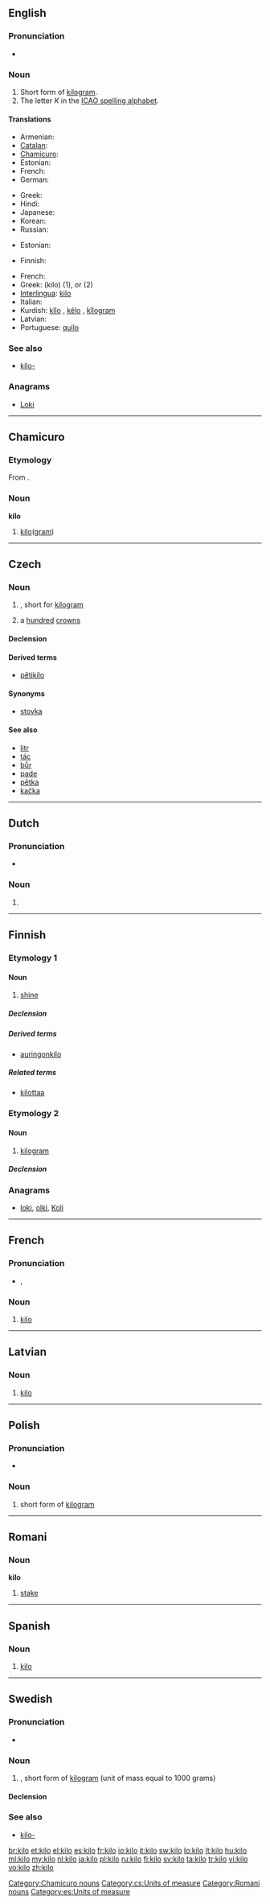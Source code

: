 ==English==

===Pronunciation===
* {{rhymes|iːləʊ}}

===Noun===
{{en-noun}}

# Short form of [[kilogram]].
# The letter ''K'' in the [[ICAO spelling alphabet]].

====Translations====
{{trans-top|short form of kilogram}}
* Armenian: {{t-|hy|կիլո|tr=kilo}}
* [[Catalan]]: {{t|ca|quilo|m}}
* [[Chamicuro]]: {{tø|ccc|kilo}}
* Estonian: {{t+|et|kilo}}
* French: {{t|fr|kilo|m}}
* German: {{t|de|Kilo|n}}
{{trans-mid}}
* Greek: {{t|el|κιλό|n|tr=kiló|sc=Grek}}
* Hindi: {{t|hi|किलो|m|tr=kilo|sc=Deva}}
* Japanese: {{t|ja|キロ-|tr=kiro-|sc=Jpan}}
* Korean: {{t|ko|킬로|tr=killo|sc=Kore}}
* Russian: {{t|ru|кило|n|tr=kiló|sc=Cyrl}} {{indeclinable}}
{{trans-bottom}}

{{trans-top|the letter "K"}}
* Estonian: {{t-|et|Kalle}}
{{trans-mid}}
* Finnish: {{t+|fi|Kalle}}
{{trans-bottom}}

{{checktrans-top}}
* French: {{t+|fr|kilo|m}}
* Greek: {{t+|el|κιλό|n}} (kilo) (1), {{t|el|κιλo-}} or {{t|el|χιλιo-}} (2)
* [[Interlingua]]: [[#Interlingua|kilo]]
* Italian: {{t-|it|chilo|m}}
* Kurdish: [[kîlo]] {{f}}, [[kêlo]] {{f}}, [[kîlogram]] {{f}}
* Latvian: {{t-|lv|kilo|m|xs=Latvian}}
* Portuguese: [[quilo]] {{m}}
{{trans-mid}}
{{trans-bottom}}

===See also===
* [[kilo-]]

===Anagrams===
* [[Loki#English|Loki]]

----

==Chamicuro==

===Etymology===
From {{etyl|es|ccc}} {{term|kilo|lang=es}}.

===Noun===
'''kilo'''

# [[kilo#English|kilo]]([[kilogram|gram]])

[[Category:Chamicuro nouns]]

----

==Czech==

===Noun===
{{cs-noun|g=n}}

# {{l|en|kilo}}, short for [[kilogram]]
# {{informal|lang=cs}} a [[hundred]] [[crowns]] {{gloss|Czech currency}}

====Declension====
{{cs-decl-noun-auto|ni|ki|l|o}}

====Derived terms====
* [[pětikilo]] {{n}}

====Synonyms====
* {{sense|hundred crowns}} [[stovka]] {{f}}

====See also====
* [[litr]] {{m}}
* [[tác]] {{m}}
* [[bůr]] {{m}}
* [[pade]] {{f}}
* [[pětka]] {{f}}
* [[kačka]] {{f}}

[[Category:cs:Units of measure]]

----

==Dutch==

===Pronunciation===
* {{audio|Nl-kilo.ogg|Audio}}

===Noun===
{{nl-noun|g=c|kilo's|kilootje}}

# {{abbreviation of|kilogram|lang=nl}}

----

==Finnish==

===Etymology 1===

====Noun====
{{fi-noun}}

# {{rare|lang=fi}} [[shine]]

=====Declension=====
{{fi-decl-valo|kil}}

=====Derived terms=====
* [[auringonkilo]]

=====Related terms=====
* [[kilottaa]]

===Etymology 2===

====Noun====
{{fi-noun}}

# [[kilogram]]

=====Declension=====
{{fi-decl-valo|kil}}

===Anagrams===
* [[loki#Finnish|loki]], [[olki#Finnish|olki]], [[Koli]]

----

==French==

===Pronunciation===
* {{IPA|/ki.lo/|lang=fr}}, {{SAMPA|/ki.lo/}}

===Noun===
{{fr-noun|m}}

# [[#English|kilo]]

----

==Latvian==

===Noun===
{{infl|lv|noun|g=m}}

# [[#English|kilo]]

----

==Polish==
{{wikipedia|lang=pl}}

===Pronunciation===
* {{audio|Pl-kilo.ogg|Audio}}

===Noun===
{{infl|pl|noun|g=n|takes genitive; uninflected}}

# {{colloquial|lang=pl}} short form of [[kilogram#Polish|kilogram]]

----

==Romani==

===Noun===
'''kilo''' {{m}}

# [[stake]]

[[Category:Romani nouns]]

----

==Spanish==

===Noun===
{{es-noun|m}}

# [[#English|kilo]]

[[Category:es:Units of measure]]

----

==Swedish==

===Pronunciation===
* {{IPA|/ˈɕiːlʊ/|lang=sv}}

===Noun===
{{sv-noun|g=n}}

# {{l|en|kilo}}, short form of [[kilogram]] (unit of mass equal to 1000 grams)

====Declension====
{{sv-noun-reg-n}}

===See also===
* [[kilo-]]

[[br:kilo]]
[[et:kilo]]
[[el:kilo]]
[[es:kilo]]
[[fr:kilo]]
[[io:kilo]]
[[it:kilo]]
[[sw:kilo]]
[[lo:kilo]]
[[lt:kilo]]
[[hu:kilo]]
[[ml:kilo]]
[[my:kilo]]
[[nl:kilo]]
[[ja:kilo]]
[[pl:kilo]]
[[ru:kilo]]
[[fi:kilo]]
[[sv:kilo]]
[[ta:kilo]]
[[tr:kilo]]
[[vi:kilo]]
[[vo:kilo]]
[[zh:kilo]]